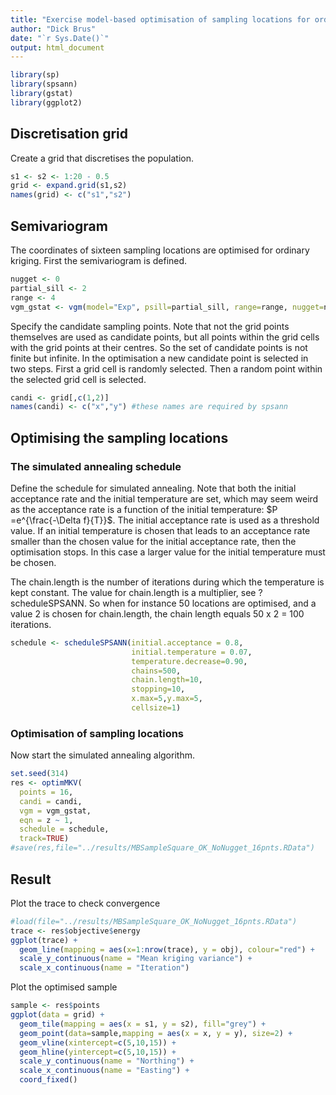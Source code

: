 ```yaml
---
title: "Exercise model-based optimisation of sampling locations for ordinary kriging"
author: "Dick Brus"
date: "`r Sys.Date()`"
output: html_document
---
```


```r
library(sp)
library(spsann)
library(gstat)
library(ggplot2)
```

## Discretisation grid

Create a grid that discretises the population.
```r
s1 <- s2 <- 1:20 - 0.5
grid <- expand.grid(s1,s2)
names(grid) <- c("s1","s2")
```

## Semivariogram

The coordinates of sixteen sampling locations are optimised for ordinary kriging. First the semivariogram is defined.

```r
nugget <- 0
partial_sill <- 2
range <- 4
vgm_gstat <- vgm(model="Exp", psill=partial_sill, range=range, nugget=nugget)
```

Specify the candidate sampling points. Note that not the grid points themselves are used as candidate points, but all points within the grid cells with the grid points at their centres. So the set of candidate points is not finite but infinite. In the optimisation a new candidate point is selected in two steps. First a grid cell is randomly selected. Then a random point within the selected grid cell is selected.

```r
candi <- grid[,c(1,2)]
names(candi) <- c("x","y") #these names are required by spsann 
```

## Optimising the sampling locations

### The simulated annealing schedule

Define the schedule for simulated annealing. Note that both the initial acceptance rate  and the initial temperature are set, which may seem weird as the acceptance rate is a function of the initial temperature: $P =e^{\frac{-\Delta f}{T}}$. The initial acceptance rate is used as a threshold value. If an initial temperature is chosen that leads to an acceptance rate smaller than the chosen value for the initial acceptance rate, then the optimisation stops. In this case a larger value for the initial temperature must be chosen.

The chain.length is the number of iterations during which the temperature is kept constant. The value for chain.length is a multiplier, see ?scheduleSPSANN. So when for instance 50 locations are optimised, and a value 2 is chosen for chain.length, the chain length equals 50 x 2 = 100 iterations. 

```r
schedule <- scheduleSPSANN(initial.acceptance = 0.8,
                           initial.temperature = 0.07,
                           temperature.decrease=0.90,
                           chains=500,
                           chain.length=10,
                           stopping=10,
                           x.max=5,y.max=5,
                           cellsize=1)
```

### Optimisation of sampling locations

Now start the simulated annealing algorithm.

```r
set.seed(314)
res <- optimMKV(
  points = 16, 
  candi = candi, 
  vgm = vgm_gstat,
  eqn = z ~ 1, 
  schedule = schedule,
  track=TRUE)
#save(res,file="../results/MBSampleSquare_OK_NoNugget_16pnts.RData")
```

## Result

Plot the trace to check convergence

```r
#load(file="../results/MBSampleSquare_OK_NoNugget_16pnts.RData")
trace <- res$objective$energy
ggplot(trace) +
  geom_line(mapping = aes(x=1:nrow(trace), y = obj), colour="red") +
  scale_y_continuous(name = "Mean kriging variance") +
  scale_x_continuous(name = "Iteration")
```

Plot the optimised sample

```r
sample <- res$points
ggplot(data = grid) +
  geom_tile(mapping = aes(x = s1, y = s2), fill="grey") +
  geom_point(data=sample,mapping = aes(x = x, y = y), size=2) +
  geom_vline(xintercept=c(5,10,15)) +
  geom_hline(yintercept=c(5,10,15)) +
  scale_y_continuous(name = "Northing") +
  scale_x_continuous(name = "Easting") +
  coord_fixed()
```


